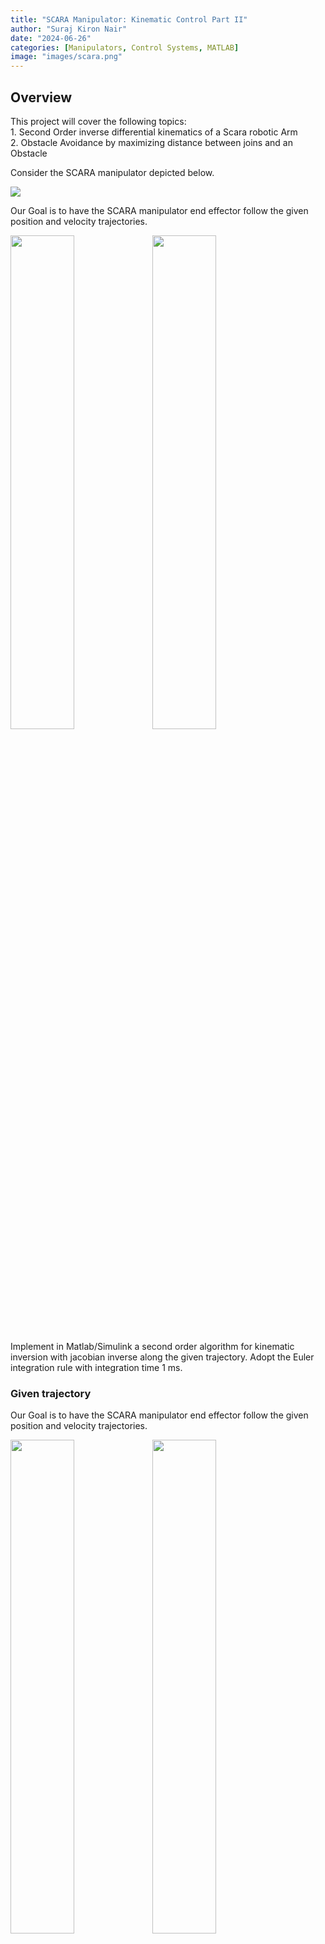 ```yaml
---
title: "SCARA Manipulator: Kinematic Control Part II"
author: "Suraj Kiron Nair"
date: "2024-06-26"
categories: [Manipulators, Control Systems, MATLAB]
image: "images/scara.png"
---
```


## **Overview**
This project will cover the following topics: <br/>
1. Second Order inverse differential kinematics of a Scara robotic Arm  <br/>
2. Obstacle Avoidance by maximizing distance between joins and an Obstacle<br/>

Consider the SCARA manipulator depicted below.

![](images/scara.png){fig-align="center"}

Our Goal is to have the SCARA manipulator end effector follow the given position and velocity trajectories.<br/>

<img src="./images/traj1.png" width="45%"/><img src="./images/traj2.png" width="45%" />

Implement in Matlab/Simulink a second order algorithm for kinematic inversion with jacobian inverse along the given trajectory. Adopt the Euler integration rule with integration time 1 ms. 

### **Given trajectory**

Our Goal is to have the SCARA manipulator end effector follow the given position and velocity trajectories.<br/>

<img src="./images/traj1.png" width="45%"/><img src="./images/traj2.png" width="45%" />

Implement in Matlab/Simulink a second order algorithm for kinematic inversion with jacobian inverse along the given trajectory. Adopt the Euler integration rule with integration time 1 ms. 



### **Second Order Inverse Kinematics using Jacobian Inverse**
The Second order inverse kinematics equation for the given manipulator is given by

$$ \ddot{q} = J^{-1}_a(q)(\ddot{x}_d + K_d\dot{e}+K_pe-\dot{J_a}(q,\dot{q})\dot{q})$$

Where $J^{-1}_a(q)$ is the  inverse of the Jacobian. $\ddot{x_d}$ is the acceleration trajectory. $e$ is the error between the given trajectory and the end effector position. $K_d$ and $K_p$ are gains. For the SCARA robot the Jacobian is a 4×4 matrix. Since the $Z$ component of the end effector  is parallel to the $Z$ component of the base frame the Geometric Jacobian is equal to the Analytical Jacobian. 

The equation given above is modeled using the following kinematic control schematic diagram.
<p align="center">
<img src="./images/schematic.png" width="75%"/>
</p>


### **Simulink Block Diagram**

<p align="center">
<img src="./images/simulink.png" width="75%"/>
</p>

The time series trajectory data is imported from the workspace. A subtract block is used to calculate the error between the required trajectory and the actual position of the end effector which is calculated using direct kinematics. The error signal is passed through a gain block. 


$J_a(q,\dot{q})$ is calculated by differentiating  $J_a(q)$ with respect to $t$.

$$\frac{dJ_a}{dt} =\frac{dJ_a}{dq}∙\frac{dq}{dt}$$

We get $J_a(q)$ as
<p align="center">
<img src="./images/Jaq.png" width="35%"/>
</p>

Finally the function “q\_double\_dot” is used to bring together all the terms and calculate
$$\ddot{q} = J^{-1}_a(q)(\ddot{x_d}+K_d\dot{e}+K_pe-\dot{J_a}(q,\dot{q})\dot{q})$$

Here $J_a^{-1}(q)$ is found to be 
<p align="center">
<img src="./images/Jinv_aq.png" width="55%"/>
</p>

$\ddot{q}$ is integrated twice to get $q$. The mechanical joint limits are entered in the discrete integrator block . The upper saturation limit is $[π/2, \: π/4, \:  1, \:  2π]^T$ and the lower saturation limit is $[−π/2, \: −π/2, \: 1/4, \: −2π]^T$.

### **Results**
Joint space trajectories are found to be.
<p align="center">
<img src="./images/joint_traj.png" width="65%"/>
</p>
The error vs time chart for the end effector positions along X, Y and Θ are .
<p align="center">
<img src="./images/result1.png" width="65%"/>
</p>

## **Part 2**
Suppose to relax one component in the operational space (relax the z component), implement in Matlab/Simulink the second order algorithm for kinematic inversion with Jacobian pseudo-inverse along the given trajectory maximizing the distance from an obstacle along the path. Suppose that the obstacle is a sphere centered in p =  [0.4 −0.7 0.5]<sup>⊤</sup> with radius 0.2 m. 

### **Exploit Redundancy using Jacobian Pseudo-inverse**
$$ \ddot{q} = J^{+}_a(\ddot{x}_d + K_d\dot{e}+K_pe-\dot{J_a}(q,\dot{q})\dot{q})+(I_n-J^{+}_aJ_a)\ddot{q}_0 $$

Where $J^{+}_a$ is the Jacobian Pseudo inverse.
<p align="center">
<img src="./images/Jpinv.png" width="65%"/>
</p>

$\dot{q}_0$ enables us to generate internal motions and optimize for certain criteria without changing end effector position. In our case we want to stay as close as possible to the center of the joint range.

$$\dot{q}_0 = k_0 \left( \frac{\partial w(q)}{\partial q} \right)^T$$

where $k_0 > 0$ and $w(q)$ is a (secondary) objective function of the joint variables.

$$w(q)=   _{p, o}^{min} ||p(q)−o||$$



Here $w(q)$  is a cost function that when minimized ensures that the end  distance between the effector position pq and the obstacle $(o)$ is maximized.

The distance is calculated using the equation

$$w(q) = \sqrt{(p_x−o_x)^2+(p_y−o_y)^2+(p_z−o_z)^2}$$

Substituting $p_x, p_y$ and $p_z$
$$ \sqrt{\left( \frac{cos(\theta_1+\theta_2)}{2} + \frac{cos(\theta_1)}{2}-\frac{2}{5} \right)^2  + \left( \frac{sin(\theta_1+\theta_2)}{2} + \frac{sin(\theta_1)}{2}-\frac{7}{10} \right)^2 +  \left( d_3 - \frac{1}{2} \right) }$$


Integrating twice with respect to “*q*” and multiply gain ‘$k_0$' we get $q_0$.

### **Simulink Block Diagram**

<p align="center">
<img src="./images/simulink2.png" width="85%"/>
</p>

The Simulink Network above is very similar to the previous block diagrams. However it has a few key differences.

Firstly, the ‘$Z$’ term has been relaxed. Hence it is not input into the system. The direct\_kin, xe\_dot and J\_dot\_r\*q\_dot block is the same as that implemented in previous model. However,the code has been altered to accommodate the relaxed Jacobian. In essence, converting a 4×1 matrix to a 3×1 matrix.

Secondly I have implemented the subsystem “[In - J\_pinv.J]\*q\_dd”. Subsystem one takes input ‘q’ and returns  the  jacobian pseudo inverse ‘J\_pinv’ and an additional term In− JA†JAq0.
<p align="center">
<img src="./images/subsystem.png" width="75%"/>
</p>
“[In - J\_pinv.J]\*q\_dd” Subsystem

The subsystem is composed of two functions. The “J\_pinv” function takes as input “*q*” and returns the Jacobian “J” and the Jacobian pseudo-inverse “J\_pinv”. The function “calc\_term” returns the term $(I_n− J_a^†J_a)\ddot{q_0}$

### Results
Joint space trajectories are found to be. Notice that q3 is constant this correlates with the lowest position of the end effector. In essence, the maximum distance from the obstacle.

The error vs time chart for the end effector positions along X,Y and Θ axes are given.

<p align="center">
<img src="./images/result3.png" width="75%"/>
</p>
<p align="center">
<img src="./images/result4.png" width="75%"/>
</p>


